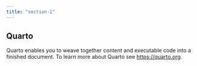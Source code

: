 ```yaml
---
title: "section-1"
---
```


## Quarto

Quarto enables you to weave together content and executable code into a finished document. To learn more about Quarto see <https://quarto.org>.

